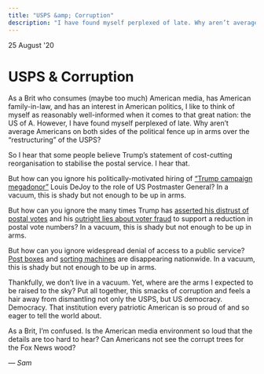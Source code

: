 ```yaml
---
title: "USPS &amp; Corruption"
description: "I have found myself perplexed of late. Why aren’t average Americans on both sides of the political fence up in arms over the “restructuring” of the USPS?"
---
```



<Date>
  25 August '20
</Date>

# USPS & Corruption

As a Brit who consumes (maybe too much) American media, has American family-in-law, and has an interest in American politics, I like to think of myself as reasonably well-informed when it comes to that great nation: the US of A. However, I have found myself perplexed of late. Why aren’t average Americans on both sides of the political fence up in arms over the “restructuring” of the USPS?

So I hear that some people believe Trump’s statement of cost-cutting reorganisation to stabilise the postal service. I hear that.

But how can you ignore his politically-motivated hiring of [“Trump campaign megadonor”](https://www.nytimes.com/article/general-louis-dejoy-postmaster.html) Louis DeJoy to the role of US Postmaster General? In a vacuum, this is shady but not enough to be up in arms.

But how can you ignore the many times Trump has [asserted his distrust of postal votes](https://www.refinery29.com/en-us/2020/08/9964894/trump-sabotage-mail-in-voting-usps-post-office-funding) and his [outright lies about voter fraud](https://www.nytimes.com/article/mail-in-voting-explained.html) to support a reduction in postal vote numbers? In a vacuum, this is shady but not enough to be up in arms.

But how can you ignore widespread denial of access to a public service? [Post boxes](https://www.refinery29.com/en-us/2020/08/9967359/are-mailboxes-being-removed-streets-usps-reason) and [sorting machines](https://www.vice.com/en_us/article/n7wk9z/the-post-office-is-deactivating-mail-sorting-machines-ahead-of-the-election) are disappearing nationwide. In a vacuum, this is shady but not enough to be up in arms.

Thankfully, we don’t live in a vacuum. Yet, where are the arms I expected to be raised to the sky? Put all together, this smacks of corruption and feels a hair away from dismantling not only the USPS, but US democracy. Democracy. That institution every patriotic American is so proud of and so eager to tell the world about.

As a Brit, I’m confused. Is the American media environment so loud that the details are too hard to hear? Can Americans not see the corrupt trees for the Fox News wood?

_&mdash; Sam_